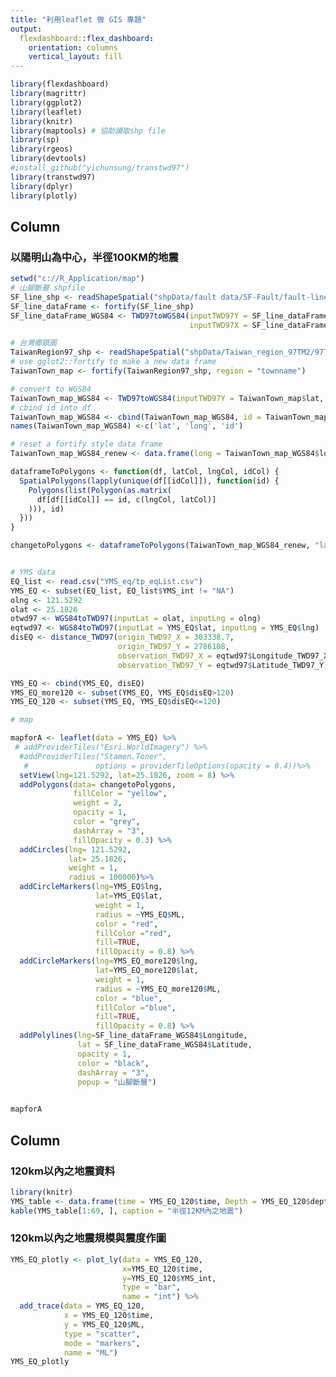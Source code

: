 ```yaml
---
title: "利用leaflet 做 GIS 專題"
output: 
  flexdashboard::flex_dashboard:
    orientation: columns
    vertical_layout: fill
---
```


```r
library(flexdashboard)
library(magrittr)
library(ggplot2)
library(leaflet)
library(knitr)
library(maptools) # 協助讀取shp file
library(sp)
library(rgeos) 
library(devtools)
#install_github("yichunsung/transtwd97")
library(transtwd97)
library(dplyr)
library(plotly)
```

Column {data-width=650}
-----------------------------------------------------------------------

### 以陽明山為中心，半徑100KM的地震

```r
setwd("c://R_Application/map")
# 山腳斷層 shpfile
SF_line_shp <- readShapeSpatial("shpData/fault data/SF-Fault/fault-line.shp")
SF_line_dataFrame <- fortify(SF_line_shp) 
SF_line_dataFrame_WGS84 <- TWD97toWGS84(inputTWD97Y = SF_line_dataFrame$lat, 
                                        inputTWD97X = SF_line_dataFrame$long)

# 台灣鄉鎮圖
TaiwanRegion97_shp <- readShapeSpatial("shpData/Taiwan_region_97TM2/97TM2.shp")
# use gglot2::fortify to make a new data frame
TaiwanTown_map <- fortify(TaiwanRegion97_shp, region = "townname") 

# convert to WGS84
TaiwanTown_map_WGS84 <- TWD97toWGS84(inputTWD97Y = TaiwanTown_map$lat, inputTWD97X = TaiwanTown_map$long)
# cbind id into df
TaiwanTown_map_WGS84 <- cbind(TaiwanTown_map_WGS84, id = TaiwanTown_map$id) 
names(TaiwanTown_map_WGS84) <-c('lat', 'long', 'id')

# reset a fortify style data frame
TaiwanTown_map_WGS84_renew <- data.frame(long = TaiwanTown_map_WGS84$long, lat = TaiwanTown_map_WGS84$lat, order =TaiwanTown_map$order, hole = TaiwanTown_map$hole, piece = TaiwanTown_map$piece, id = TaiwanTown_map$id, group = TaiwanTown_map$group)

dataframeToPolygons <- function(df, latCol, lngCol, idCol) {
  SpatialPolygons(lapply(unique(df[[idCol]]), function(id) {
    Polygons(list(Polygon(as.matrix(
      df[df[[idCol]] == id, c(lngCol, latCol)]
    ))), id)
  }))
}

changetoPolygons <- dataframeToPolygons(TaiwanTown_map_WGS84_renew, "lat", "long", "group")


# YMS data
EQ_list <- read.csv("YMS_eq/tp_eqList.csv")
YMS_EQ <- subset(EQ_list, EQ_list$YMS_int != "NA")
olng <- 121.5292
olat <- 25.1826
otwd97 <- WGS84toTWD97(inputLat = olat, inputLng = olng)
eqtwd97 <- WGS84toTWD97(inputLat = YMS_EQ$lat, inputLng = YMS_EQ$lng)
disEQ <- distance_TWD97(origin_TWD97_X = 303338.7, 
                        origin_TWD97_Y = 2786108,
                        observation_TWD97_X = eqtwd97$Longitude_TWD97_X, 
                        observation_TWD97_Y = eqtwd97$Latitude_TWD97_Y)

YMS_EQ <- cbind(YMS_EQ, disEQ)
YMS_EQ_more120 <- subset(YMS_EQ, YMS_EQ$disEQ>120)
YMS_EQ_120 <- subset(YMS_EQ, YMS_EQ$disEQ<=120)

# map

mapforA <- leaflet(data = YMS_EQ) %>% 
 # addProviderTiles("Esri.WorldImagery") %>% 
  #addProviderTiles("Stamen.Toner",
   #               options = providerTileOptions(opacity = 0.4))%>%
  setView(lng=121.5292, lat=25.1826, zoom = 8) %>%
  addPolygons(data= changetoPolygons,
              fillColor = "yellow", 
              weight = 2,                             
              opacity = 1,                             
              color = "grey",                             
              dashArray = "3",                             
              fillOpacity = 0.3) %>%
  addCircles(lng= 121.5292, 
             lat= 25.1826, 
             weight = 1, 
             radius = 100000)%>%
  addCircleMarkers(lng=YMS_EQ$lng, 
                   lat=YMS_EQ$lat, 
                   weight = 1, 
                   radius = ~YMS_EQ$ML, 
                   color = "red", 
                   fillColor ="red", 
                   fill=TRUE, 
                   fillOpacity = 0.8) %>%
  addCircleMarkers(lng=YMS_EQ_more120$lng, 
                   lat=YMS_EQ_more120$lat, 
                   weight = 1, 
                   radius = ~YMS_EQ_more120$ML, 
                   color = "blue", 
                   fillColor ="blue", 
                   fill=TRUE, 
                   fillOpacity = 0.8) %>%
  addPolylines(lng=SF_line_dataFrame_WGS84$Longitude, 
               lat = SF_line_dataFrame_WGS84$Latitude,
               opacity = 1,                             
               color = "black",                             
               dashArray = "3",
               popup = "山腳斷層") 
  

mapforA

```

Column {data-width=350}
-----------------------------------------------------------------------

### 120km以內之地震資料

```r
library(knitr)
YMS_table <- data.frame(time = YMS_EQ_120$time, Depth = YMS_EQ_120$depth, ML = YMS_EQ_120$ML)
kable(YMS_table[1:69, ], caption = "半徑12KM內之地震")

```

### 120km以內之地震規模與震度作圖

```r
YMS_EQ_plotly <- plot_ly(data = YMS_EQ_120, 
                         x=YMS_EQ_120$time, 
                         y=YMS_EQ_120$YMS_int, 
                         type = "bar", 
                         name = "int") %>%
  add_trace(data = YMS_EQ_120, 
            x = YMS_EQ_120$time,
            y = YMS_EQ_120$ML, 
            type = "scatter", 
            mode = "markers", 
            name = "ML")
YMS_EQ_plotly
```

